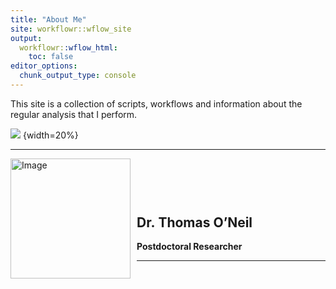 ```yaml
---
title: "About Me"
site: workflowr::wflow_site
output:
  workflowr::wflow_html:
    toc: false
editor_options:
  chunk_output_type: console
---
```


This site is a collection of scripts, workflows and information about the regular analysis that I perform. 

![ ](assets/headshot.jpg) {width=20%}

***

<div style="text-align: left;">
  <img src="assets/headshot.jpg" alt="Image" style="width: 2in; height: 2in; float: left; margin-right: 10px;">
  <div style="overflow: hidden; padding-top: 12%;">

## Dr. Thomas O'Neil

**Postdoctoral Researcher**
  <hr>
  </div>

